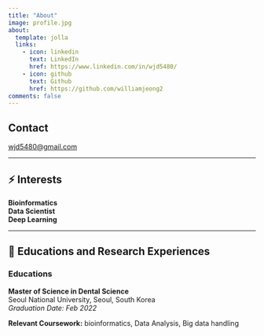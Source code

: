```yaml
---
title: "About"
image: profile.jpg
about:
  template: jolla
  links:
    - icon: linkedin
      text: LinkedIn
      href: https://www.linkedin.com/in/wjd5480/
    - icon: github
      text: Github
      href: https://github.com/williamjeong2
comments: false
---
```


## Contact

[wjd5480@gmail.com](mailto:wjd5480@gmail.com)

---------

## ⚡️ Interests

**Bioinformatics**  
**Data Scientist**  
**Deep Learning**

--------

## 🏫 Educations and Research Experiences

### Educations
**Master of Science in Dental Science**  
Seoul National University, Seoul, South Korea  
_Graduation Date: Feb 2022_

**Relevant Coursework:** bioinformatics, Data Analysis, Big data handling


